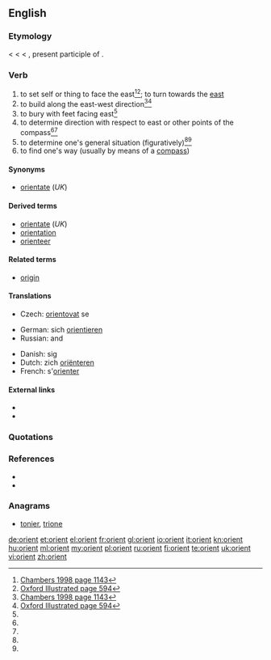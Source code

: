 {{also|Orient}}
==English==
{{copyvio suspected|referenced definitions look like they've been copied}}

===Etymology===
< {{etyl|enm}} {{term|orient|lang=enm}} < {{etyl|fro}} {{term|orient|lang=fro}} < {{etyl|la}} {{term|oriens||rising; as a noun, the quarter where the sun rises, the east, day}}, present participle of {{term|oriri||to rise}}.

===Verb===
{{en-verb}}

# to set self or thing to face the east<ref name="Cha1998">[[#Cha1998|Chambers 1998 page 1143]]</ref><ref name="OxfIll">[[#OxfIll|Oxford Illustrated page 594]]</ref>; to turn towards the [[east]]
# to build along the east-west direction<ref name="Cha1998">[[#Cha1998|Chambers 1998 page 1143]]</ref><ref name="OxfIll">[[#OxfIll|Oxford Illustrated page 594]]</ref>
# to bury with feet facing east<ref name="OxfIll"/>
# to determine direction with respect to east or other points of the compass<ref name="Cha1998"/><ref name="OxfIll"/>
# to determine one's general situation (figuratively)<ref name="Cha1998"/><ref name="OxfIll"/>
# to find one's way (usually by means of a [[compass]])

====Synonyms====
* [[orientate]] (''UK'')

====Derived terms====
* [[orientate]] (''UK'')
* [[orientation]]
* [[orienteer]]

====Related terms====
* [[origin]]

====Translations====
{{trans-top|to find one's way}}
* Czech: [[orientovat]] se
{{trans-mid}}
* German: sich [[orientieren]]
* Russian: {{t|ru|ориентироваться|sc=Cyrl|tr=idempoténtnost'}} {{impf}} and {{pf}}
{{trans-bottom}}

{{checktrans-top}}
* Danish: {{t|da|orientere}} sig
* Dutch: zich [[oriënteren]]
* French: s'[[orienter]]
{{trans-bottom}}

====External links====
* {{R:Webster 1913}}
* {{R:Century 1911}}

===Quotations===
<references/>

===References===
* <cite id="Cha1998">{{reference-book |title=The Chambers Dictionary |publisher=Chambers Harrap Publishers Ltd |year=2000 |origyear=1998 |location=Edinburgh |isbn=0-550-14005-X}}</cite>
* <cite id="OxfIll">{{reference-book |title=The Oxford Illustrated Dictionary |publisher=Oxford University Press |year=1976 |origyear=1975 |location=Great Britain}}</cite>

===Anagrams===
* {{alphagram|einort}} [[tonier#English|tonier]], [[trione#English|trione]]

[[de:orient]]
[[et:orient]]
[[el:orient]]
[[fr:orient]]
[[gl:orient]]
[[io:orient]]
[[it:orient]]
[[kn:orient]]
[[hu:orient]]
[[ml:orient]]
[[my:orient]]
[[pl:orient]]
[[ru:orient]]
[[fi:orient]]
[[te:orient]]
[[uk:orient]]
[[vi:orient]]
[[zh:orient]]